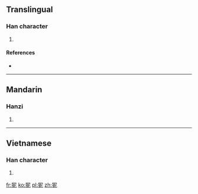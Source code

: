 ==Translingual==

===Han character===
{{Han char|rn=94|rad=犬|as=05|sn=8|four=4721<sub>1</sub>|canj=大竹尸心 (KHSP)}}

# {{defn|Han|sort=犬05}}

====References====
* {{Han ref|kx=0709.090|dkj=20342|dj=1121.190|hdz=21342.040|uh=72D4|ud=29396|bh=CD62|bd=52578}}

----

==Mandarin==

===Hanzi===
{{cmn-hanzi|pin=[[nǐ]] ([[ni3]])|wg=ni<sup>3</sup>}}

# {{defn|lang=cmn|sort=犬05}}

----

==Vietnamese==

===Han character===
{{vi-hantu|[[nai]]|rs=犬05}}

# {{defn|lang=vi|sort=犬05}}

[[fr:狔]]
[[ko:狔]]
[[pl:狔]]
[[zh:狔]]